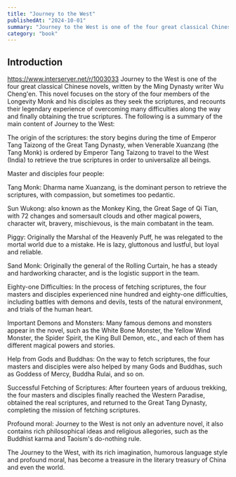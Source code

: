 ```yaml
---
title: "Journey to the West"
publishedAt: "2024-10-01"
summary: "Journey to the West is one of the four great classical Chinese novels, written by the Ming Dynasty writer Wu Cheng'en. This novel focuses on the story of the four members of the Longevity Monk and his disciples as they seek the scriptures, and recounts their legendary experience of overcoming many difficulties along the way and finally obtaining the true scriptures."
category: "book"
---
```

## Introduction
https://www.interserver.net/r/1003033
Journey to the West is one of the four great classical Chinese novels, written by the Ming Dynasty writer Wu Cheng'en. This novel focuses on the story of the four members of the Longevity Monk and his disciples as they seek the scriptures, and recounts their legendary experience of overcoming many difficulties along the way and finally obtaining the true scriptures. The following is a summary of the main content of Journey to the West:



The origin of the scriptures: the story begins during the time of Emperor Tang Taizong of the Great Tang Dynasty, when Venerable Xuanzang (the Tang Monk) is ordered by Emperor Tang Taizong to travel to the West (India) to retrieve the true scriptures in order to universalize all beings.



Master and disciples four people:  

Tang Monk: Dharma name Xuanzang, is the dominant person to retrieve the scriptures, with compassion, but sometimes too pedantic.


Sun Wukong: also known as the Monkey King, the Great Sage of Qi Tian, with 72 changes and somersault clouds and other magical powers, character wit, bravery, mischievous, is the main combatant in the team.


Piggy: Originally the Marshal of the Heavenly Puff, he was relegated to the mortal world due to a mistake. He is lazy, gluttonous and lustful, but loyal and reliable.

Sand Monk: Originally the general of the Rolling Curtain, he has a steady and hardworking character, and is the logistic support in the team.

Eighty-one Difficulties: In the process of fetching scriptures, the four masters and disciples experienced nine hundred and eighty-one difficulties, including battles with demons and devils, tests of the natural environment, and trials of the human heart.

Important Demons and Monsters: Many famous demons and monsters appear in the novel, such as the White Bone Monster, the Yellow Wind Monster, the Spider Spirit, the King Bull Demon, etc., and each of them has different magical powers and stories.

Help from Gods and Buddhas: On the way to fetch scriptures, the four masters and disciples were also helped by many Gods and Buddhas, such as Goddess of Mercy, Buddha Rulai, and so on.

Successful Fetching of Scriptures: After fourteen years of arduous trekking, the four masters and disciples finally reached the Western Paradise, obtained the real scriptures, and returned to the Great Tang Dynasty, completing the mission of fetching scriptures.

Profound moral: Journey to the West is not only an adventure novel, it also contains rich philosophical ideas and religious allegories, such as the Buddhist karma and Taoism's do-nothing rule.

The Journey to the West, with its rich imagination, humorous language style and profound moral, has become a treasure in the literary treasury of China and even the world.
